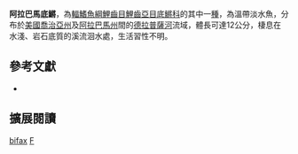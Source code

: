 {{Speciesbox
| name = 阿拉巴馬底鱂
| image = 
| image_width = 200px
| image_caption = 
| status = NT
| status_system = IUCN3.1
| genus = Fundulus
| species = bifax
| authority = Cashner & Rogers, 1988
| synonyms = 
}}
'''阿拉巴馬底鱂'''，為[[輻鰭魚綱|輻鰭魚綱]][[鯉齒目|鯉齒目]][[鯉齒亞目|鯉齒亞目]][[底鱂科|底鱂科]]的其中一[[種|種]]，為溫帶淡水魚，分布於[[美國|美國]][[喬治亞州|喬治亞州]]及[[阿拉巴馬州|阿拉巴馬州]]間的[[德拉普薩河|德拉普薩河]]流域，體長可達12公分，棲息在水淺、岩石底質的溪流洄水處，生活習性不明。

== 參考文獻 ==
*{{FishBase_species|genus=Fundulus|species=bifax|year=2014|month=10}}

== 擴展閱讀 ==
{{refbegin}}
{{wikispecies-inline|Fundulus bifax}}
{{refend}}
{{Taxonbar|from=Q3756500}}

[[Category:底鱂屬|bifax]]
[[Category:1988年描述的魚類|F]]


{{魚類小作品}}